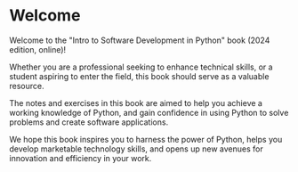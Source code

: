 
# Welcome {.unnumbered}

<!--
![](/images/python-banner.jpeg){fig-align="center" fig-alt="Intro to Software Development in Python (banner image)"}
-->

Welcome to the \"Intro to Software Development in Python\" book (2024 edition, online)!


Whether you are a professional seeking to enhance technical skills, or a student aspiring to enter the field, this book should serve as a valuable resource.

The notes and exercises in this book are aimed to help you achieve a working knowledge of Python, and gain confidence in using Python to solve problems and create software applications.

We hope this book inspires you to harness the power of Python, helps you develop marketable technology skills, and opens up new avenues for innovation and efficiency in your work.
